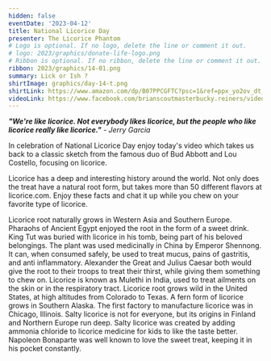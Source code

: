 ```yaml
---
hidden: false
eventDate: '2023-04-12'
title: National Licorice Day
presenter: The Licorice Phantom
# Logo is optional. If no logo, delete the line or comment it out.
# logo: 2023/graphics/donate-life-logo.png
# Ribbon is optional. If no ribbon, delete the line or comment it out.
ribbon: 2023/graphics/14-01.png
summary: Lick or Ish ?
shirtImage: graphics/day-14-t.png
shirtLink: https://www.amazon.com/dp/B07PPCGFTC?psc=1&ref=ppx_yo2ov_dt_b_product_details&customId=B07537PKB3
videoLink: https://www.facebook.com/brianscoutmasterbucky.reiners/videos/181577778033091
---
```

***"We're like licorice. Not everybody likes licorice, but the people who like licorice really like licorice."*** *- Jerry Garcia*

In celebration of National Licorice Day enjoy today's video which takes us back to a classic sketch from the famous duo of Bud Abbott and Lou Costello, focusing on licorice.

Licorice has a deep and interesting history around the world. Not only does the treat have a natural root form, but takes more than 50 different flavors at licorice.com. Enjoy these facts and chat it up while you chew on your favorite type of licorice.

Licorice root naturally grows in Western Asia and Southern Europe.
Pharaohs of Ancient Egypt enjoyed the root in the form of a sweet drink.
King Tut was buried with licorice in his tomb, being part of his beloved belongings.
The plant was used medicinally in China by Emperor Shennong.
It can, when consumed safely, be used to treat mucus, pains of gastritis, and anti inflammatory.
Alexander the Great and Julius Caesar both would give the root to their troops to treat their thirst, while giving them something to chew on.
Licorice is known as Mulethi in India, used to treat ailments on the skin or in the respiratory tract.
Licorice root grows wild in the United States, at high altitudes from Colorado to Texas.
A fern form of licorice grows in Southern Alaska.
The first factory to manufacture licorice was in Chicago, Illinois.
Salty licorice is not for everyone, but its origins in Finland and Northern Europe run deep.
Salty licorice was created by adding ammonia chloride to licorice medicine for kids to like the taste better.
Napoleon Bonaparte was well known to love the sweet treat, keeping it in his pocket constantly.

